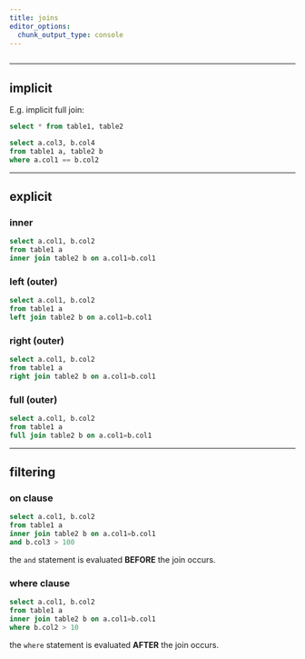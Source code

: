 ```yaml
---
title: joins
editor_options: 
  chunk_output_type: console
---
```


```r
```

*********************************************************************

## implicit 

E.g. implicit full join:

```sql
select * from table1, table2
```

```sql
select a.col3, b.col4
from table1 a, table2 b
where a.col1 == b.col2
```

*********************************************************************

## explicit 

### inner

```sql
select a.col1, b.col2
from table1 a
inner join table2 b on a.col1=b.col1
```

### left (outer)

```sql
select a.col1, b.col2
from table1 a
left join table2 b on a.col1=b.col1
```

### right (outer) 

```sql
select a.col1, b.col2
from table1 a
right join table2 b on a.col1=b.col1
```

### full (outer)

```sql
select a.col1, b.col2
from table1 a
full join table2 b on a.col1=b.col1
```

*********************************************************************

## filtering

### on clause

```sql
select a.col1, b.col2
from table1 a
inner join table2 b on a.col1=b.col1 
and b.col3 > 100
```

the `and` statement is evaluated **BEFORE** the join occurs.

### where clause

```sql
select a.col1, b.col2
from table1 a
inner join table2 b on a.col1=b.col1 
where b.col2 > 10
```

the `where` statement is evaluated **AFTER** the join occurs.
